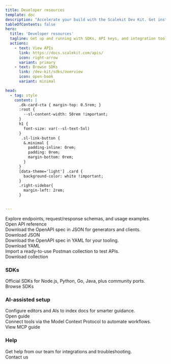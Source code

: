 ```yaml
---
title: Developer resources
template: doc
description: "Accelerate your build with the Scalekit Dev Kit. Get instant access to SDKs, API references, sample apps, and other developer tools."
tableOfContents: false
hero:
  title: 'Developer resources'
  tagline: Get up and running with SDKs, API keys, and integration tools.
  actions:
    - text: View APIs
      link: https://docs.scalekit.com/apis/
      icon: right-arrow
      variant: primary
    - text: Browse SDKs
      link: /dev-kit/sdks/overview
      icon: open-book
      variant: minimal

head:
  - tag: style
    content: |
      .dk-card-cta { margin-top: 0.5rem; }
      :root {
        --sl-content-width: 50rem !important;
      }
      h1 {
        font-size: var(--sl-text-5xl)
      }
       .sl-link-button {
        &.minimal {
          padding-inline: 0rem;
          padding: 0rem;
          margin-bottom: 0rem;
        }
      }
      [data-theme='light'] .card {
        background-color: white !important;
      }
      .right-sidebar{
        margin-left: 2rem;
      }


---
```


<CardGrid stagger>
  <Card title="API reference" icon="open-book">
    Explore endpoints, request/response schemas, and usage examples.
    <div class="dk-card-cta">
      <LinkButton href="https://docs.scalekit.com/apis" variant="minimal" icon='right-arrow'>Open API reference</LinkButton>
    </div>
  </Card>
  <Card title="OpenAPI (JSON)" icon="download">
    Download the OpenAPI spec in JSON for generators and clients.
    <div class="dk-card-cta">
      <LinkButton href="/api/scalekit.swagger.json" variant="minimal" icon='right-arrow'>Download JSON</LinkButton>
    </div>
  </Card>
  <Card title="OpenAPI (YAML)" icon="download">
    Download the OpenAPI spec in YAML for your tooling.
    <div class="dk-card-cta">
      <LinkButton href="/api/scalekit.swagger.yaml" variant="minimal" icon='right-arrow'>Download YAML</LinkButton>
    </div>
  </Card>
  <Card title="Postman collection" icon="download">
    Import a ready-to-use Postman collection to test APIs.
    <div class="dk-card-cta">
      <LinkButton href="/api/scalekit.postman_collection.json" variant="minimal" icon='right-arrow'>Download collection</LinkButton>
    </div>
  </Card>
</CardGrid>

### SDKs

<CardGrid>
  <Card title="Browse SDKs" icon="open-book">
    Official SDKs for Node.js, Python, Go, Java, plus community ports.
    <div class="dk-card-cta">
      <LinkButton href="/dev-kit/sdks/overview" variant="minimal" icon='right-arrow'>Browse SDKs</LinkButton>
    </div>
  </Card>
</CardGrid>

### AI-assisted setup

<CardGrid stagger>
  <Card title="AI assisted setup" icon="star">
    Configure editors and AIs to index docs for smarter guidance.
    <div class="dk-card-cta">
      <LinkButton href="/dev-kit/resources/ai-assisted-setup" variant="minimal" icon='right-arrow'>Open guide</LinkButton>
    </div>
  </Card>
  <Card title="MCP for Scalekit" icon="seti:puppet">
    Connect tools via the Model Context Protocol to automate workflows.
    <div class="dk-card-cta">
      <LinkButton href="/dev-kit/mcp" variant="minimal" icon='right-arrow'>View MCP guide</LinkButton>
    </div>
  </Card>
</CardGrid>

### Help

<CardGrid>
  <Card title="Contact us" icon="email">
    Get help from our team for integrations and troubleshooting.
    <div class="dk-card-cta">
      <LinkButton href="/support/contact-us" variant="minimal" icon='right-arrow'>Contact us</LinkButton>
    </div>
  </Card>
</CardGrid>





<Footer />
